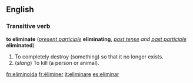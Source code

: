 ==English==
===Transitive verb===
'''to eliminate''' (''[[present participle]]'' '''eliminating''', ''[[past tense]] and [[past participle]]'' '''eliminated''')

#To completely destroy (something) so that it no longer exists.
#(''slang'') To kill (a person or animal).

[[fn:eliminoida]]
[[fr:éliminer]]
[[it:eliminare]]
[[es:eliminar]]